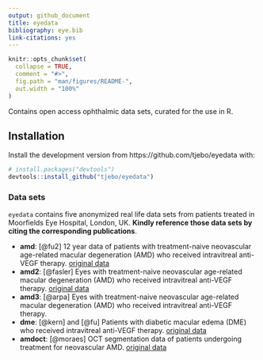 ```yaml
---
output: github_document
title: eyedata
bibliography: eye.bib
link-citations: yes
---
```


<!-- README.md is generated from README.Rmd. Please edit that file -->

```r
knitr::opts_chunk$set(
  collapse = TRUE,
  comment = "#>",
  fig.path = "man/figures/README-",
  out.width = "100%"
)
```

<!-- badges: start -->
<!-- badges: end -->

Contains open access ophthalmic data sets, curated for the use in R.

## Installation

Install the development version from https://github.com/tjebo/eyedata with:

``` r
# install.packages("devtools")
devtools::install_github("tjebo/eyedata")
```

### Data sets
`eyedata` contains five anonymized real life data sets from patients treated in Moorfields Eye Hospital, London, UK. 
**Kindly reference those data sets by citing the corresponding publications**.

- **amd**: [@fu2] 12 year data of patients with treatment-naive neovascular age-related macular degeneration (AMD) who received intravitreal anti-VEGF therapy. [original data](https://doi.org/10.5061/dryad.nvx0k6dqg)
- **amd2**: [@fasler] Eyes with treatment-naive neovascular age-related macular degeneration (AMD) who received intravitreal anti-VEGF therapy.
[original data](https://datadryad.org/stash/dataset/doi:10.5061/dryad.97r9289)
- **amd3**: [@arpa] Eyes with treatment-naive neovascular age-related macular degeneration (AMD) who received intravitreal anti-VEGF therapy.
- **dme**: [@kern] and [@fu] Patients with diabetic macular edema (DME) who received intravitreal anti-VEGF therapy. [original data](https://doi.org/10.5061/dryad.pzgmsbcfw)
- **amdoct**: [@moraes] OCT segmentation data of patients undergoing treatment for neovascular AMD. [original data](https://doi.org/10.5061/dryad.2rbnzs7m4) 
                  
